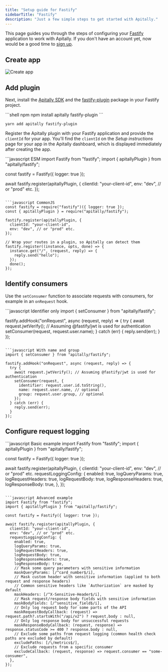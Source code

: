 ```yaml
---
title: "Setup guide for Fastify"
sidebarTitle: "Fastify"
description: "Just a few simple steps to get started with Apitally."
---
```



This page guides you through the steps of configuring your [Fastify](https://fastify.dev) application to work with Apitally. If you don't have an account yet, now would be a good time to [sign up](https://app.apitally.io/?signup).

<SetupGuideStartSnippet framework="Fastify" />

## Create app

<CreateAppSnippet1 framework="Fastify" />

<img src="https://assets.apitally.io/docs/2025-05-27/create-app.webp" alt="Create app" class="rounded-xl" />

<CreateAppSnippet2 />

## Add plugin

Next, install the [Apitally SDK](https://www.npmjs.com/package/apitally) and the [fastify-plugin](https://www.npmjs.com/package/fastify-plugin) package in your Fastify project.

<CodeGroup>
```shell npm
npm install apitally fastify-plugin
```

```shell yarn
yarn add apitally fastify-plugin
```
</CodeGroup>

Register the Apitally plugin with your Fastify application and provide the `clientId` for your app.
You'll find the `clientId` on the _Setup instructions_ page for your app in the Apitally dashboard, which is displayed immediately after creating the app.

<CodeGroup>
```javascript ESM
import Fastify from "fastify";
import { apitallyPlugin } from "apitally/fastify";

const fastify = Fastify({ logger: true });

await fastify.register(apitallyPlugin, {
  clientId: "your-client-id",
  env: "dev", // or "prod" etc.
});
```

```javascript CommonJS
const fastify = require("fastify")({ logger: true });
const { apitallyPlugin } = require("apitally/fastify");

fastify.register(apitallyPlugin, {
  clientId: "your-client-id",
  env: "dev", // or "prod" etc.
});

// Wrap your routes in a plugin, so Apitally can detect them
fastify.register((instance, opts, done) => {
  instance.get("/", (request, reply) => {
    reply.send("hello");
  });
  done();
});
```
</CodeGroup>

<div className="mt-4">
  <Snippet file="add-middleware-check.mdx" />
</div>

## Identify consumers

<Snippet file="identify-consumers.mdx" />

Use the `setConsumer` function to associate requests with consumers, for example in an `onRequest` hook.

<CodeGroup>
```javascript Identifier only
import { setConsumer } from "apitally/fastify";

fastify.addHook("onRequest", async (request, reply) => {
  try {
    await request.jwtVerify(); // Assuming @fastify/jwt is used for authentication
    setConsumer(request, request.user.name);
  } catch (err) {
    reply.send(err);
  }
});
```

```javascript With name and group
import { setConsumer } from "apitally/fastify";

fastify.addHook("onRequest", async (request, reply) => {
  try {
    await request.jwtVerify(); // Assuming @fastify/jwt is used for authentication
    setConsumer(request, {
      identifier: request.user.id.toString(),
      name: request.user.name, // optional
      group: request.user.group, // optional
    });
  } catch (err) {
    reply.send(err);
  }
});
```
</CodeGroup>

<Snippet file="identify-consumers-check.mdx" />

## Configure request logging

<RequestLoggingConfigSnippet language="javascript" />

<CodeGroup>
```javascript Basic example
import Fastify from "fastify";
import { apitallyPlugin } from "apitally/fastify";

const fastify = Fastify({ logger: true });

await fastify.register(apitallyPlugin, {
  clientId: "your-client-id",
  env: "dev", // or "prod" etc.
  requestLoggingConfig: {
    enabled: true,
    logQueryParams: true,
    logRequestHeaders: true,
    logRequestBody: true,
    logResponseHeaders: true,
    logResponseBody: true,
  },
});
```

```javascript Advanced example
import Fastify from "fastify";
import { apitallyPlugin } from "apitally/fastify";

const fastify = Fastify({ logger: true });

await fastify.register(apitallyPlugin, {
  clientId: "your-client-id",
  env: "dev", // or "prod" etc.
  requestLoggingConfig: {
    enabled: true,
    logQueryParams: true,
    logRequestHeaders: true,
    logRequestBody: true,
    logResponseHeaders: true,
    logResponseBody: true,
    // Mask some query parameters with sensitive information
    maskQueryParams: [/^card_number$/i],
    // Mask custom header with sensitive information (applied to both request and response headers)
    // Common sensitive headers like `Authorization` are masked by default
    maskHeaders: [/^X-Sensitive-Header$/i],
    // Mask request/response body fields with sensitive information
    maskBodyFields: [/^sensitive_field$/i],
    // Only log request body for some parts of the API
    maskRequestBodyCallback: (request) => request.path?.startsWith("/api/v2") ? request.body : null,
    // Only log response body for unsuccessful requests
    maskResponseBodyCallback: (request, response) => response.statusCode >= 400 ? response.body : null,
    // Exclude some paths from request logging (common health check paths are excluded by default)
    excludePaths: [/\/metrics$/],
    // Exclude requests from a specific consumer
    excludeCallback: (request, response) => request.consumer == "some-consumer",
  },
});
```
</CodeGroup>
